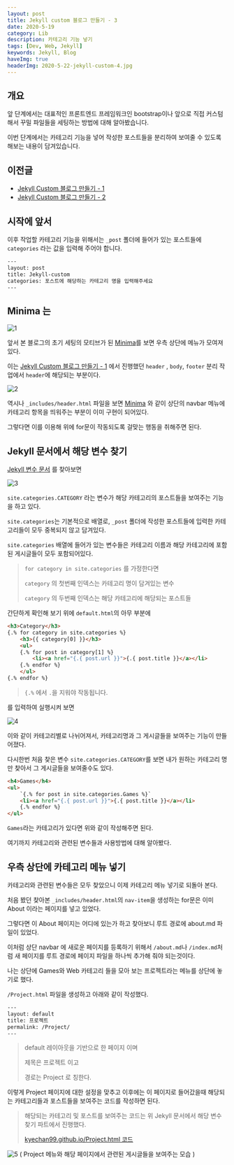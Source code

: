 ```yaml
---
layout: post
title: Jekyll custom 블로그 만들기 - 3
date: 2020-5-19
category: Lib
description: 카테고리 기능 넣기
tags: [Dev, Web, Jekyll]
keywords: Jekyll, Blog
haveImg: true
headerImg: 2020-5-22-jekyll-custom-4.jpg
---
```


## 개요

앞 단계에서는 대표적인 프론트엔드 프레임워크인 bootstrap이나 앞으로 직접 커스텀 해서 꾸밀 파일들을 세팅하는 방법에 대해 알아봤습니다.

이번 단계에서는 카테고리 기능을 넣어 작성한 포스트들을 분리하여 보여줄 수 있도록 해보는 내용이 담겨있습니다.

## 이전글

- [Jekyll Custom 블로그 만들기 - 1](/lib/2018/12/28/jekyll-custom-1)
- [Jekyll Custom 블로그 만들기 - 2](/lib/2018/12/29/jekyll-custom-2)

## 시작에 앞서

이후 작업할 카테고리 기능을 위해서는 `_post` 폴더에 들어가 있는 포스트들에 `categories` 라는 값을 입력해 주어야 합니다.

```html
---
layout: post
title: Jekyll-custom
categories: 포스트에 해당하는 카테고리 명을 입력해주세요
---
```

## Minima 는

![1](/img/2020-5-19-jekyll-custom-3/1.png)

앞서 본 블로그의 초기 세팅의 모티브가 된 [Minima](https://jekyll.github.io/minima/)를 보면
우측 상단에 메뉴가 모여져 있다.

이는 [Jekyll Custom 블로그 만들기 - 1](/lib/2018/12/28/jekyll-custom-1) 에서 진행했던 `header` , `body`, `footer` 분리 작업에서 `header`에 해당되는 부분이다.

![2](/img/2020-5-19-jekyll-custom-3/2.png)

역시나 `_includes/header.html` 파일을 보면 [Minima](https://jekyll.github.io/minima/) 와 같이 상단의 navbar 메뉴에 카테고리 항목을 띄워주는 부분이 이미 구현이 되어있다.

그렇다면 이를 이용해 위에 for문이 작동되도록 걸맞는 행동을 취해주면 된다.

## Jekyll 문서에서 해당 변수 찾기

[Jekyll 변수 문서](https://jekyllrb-ko.github.io/docs/variables/) 를 찾아보면

![3](/img/2020-5-19-jekyll-custom-3/3.png)

`site.categories.CATEGORY` 라는 변수가 해당 카테고리의 포스트들을 보여주는 기능을 하고 있다.

`site.categories`는 기본적으로 배열로, `_post` 폴더에 작성한 포스트들에 입력한 카테고리들이 모두 중복되지 않고 담겨있다.

`site.categories` 배열에 들어가 있는 변수들은 카테고리 이름과 해당 카테고리에 포함된 게시글들이 모두 포함되어있다.

> `for category in site.categories` 를 가정한다면
>
> `category` 의 첫번째 인덱스는 카테고리 명이 담겨있는 변수
>
> `category` 의 두번째 인덱스는 해당 카테고리에 해당되는 포스트들

간단하게 확인해 보기 위에 `default.html`의 아무 부분에

```html
<h3>Category</h3>
{.% for category in site.categories %}
    <h3>{{ category[0] }}</h3>
    <ul>
    {.% for post in category[1] %}
        <li><a href="{.{ post.url }}">{.{ post.title }}</a></li>
    {.% endfor %}
    </ul>
{.% endfor %}
```

> `{.%` 에서 `.`을 지워야 작동됩니다.

를 입력하여 실행시켜 보면

![4](/img/2020-5-19-jekyll-custom-3/4.png)

이와 같이 카테고리별로 나뉘어져서, 카테고리명과 그 게시글들을 보여주는 기능이 만들어졌다.

다시한번 처음 찾은 변수 `site.categories.CATEGORY`를 보면 내가 원하는 카테고리 명만 찾아서 그 게시글들을 보여줄수도 있다.

```html
<h4>Games</h4>
<ul>
    `{.% for post in site.categories.Games %}`
    <li><a href="{.{ post.url }}">{.{ post.title }}</a></li>
    {.% endfor %}
</ul>
```

`Games`라는 카테고리가 있다면 위와 같이 작성해주면 된다.

여기까지 카테고리와 관련된 변수들과 사용방법에 대해 알아봤다.

## 우측 상단에 카테고리 메뉴 넣기

카테고리와 관련된 변수들은 모두 찾았으니 이제 카테고리 메뉴 넣기로 되돌아 본다.

처음 봤던 찾아본 `_includes/header.html`의 `nav-item`을 생성하는 for문은 이미 About 이라는 페이지를 넣고 있었다.

그렇다면 이 About 페이지는 어디에 있는가 하고 찾아보니 루트 경로에 about.md 파일이 있었다.

이처럼 상단 navbar 에 새로운 페이지를 등록하기 위해서 `/about.md`나 `/index.md`처럼 새 페이지를 루트 경로에 페이지 파일을 하나씩 추가해 줘야 되는것이다.

나는 상단에 Games와 Web 카테고리 들을 모아 보는 프로젝트라는 메뉴를 상단에 놓기로 했다.

`/Project.html` 파일을 생성하고 아래와 같이 작성했다.

```html
---
layout: default
title: 프로젝트
permalink: /Project/
---
```

> default 레이아웃을 기반으로 한 페이지 이며
>
> 제목은 프로젝트 이고
>
> 경로는 Project 로 칭한다.

이렇게 Project 페이지에 대한 설정을 맞추고 이후에는 이 페이지로 들어갔을때 해당되는 카테고리들과 포스트들을 보여주는 코드를 작성하면 된다.

> 해당되는 카테고리 및 포스트를 보여주는 코드는 위 Jekyll 문서에서 해당 변수 찾기 파트에서 진행했다.
>
> [kyechan99.github.io/Project.html 코드](https://github.com/kyechan99/kyechan99.github.io/blob/master/Project.html)

![5](/img/2020-5-19-jekyll-custom-3/5.png)
( Project 메뉴와 해당 페이지에서 관련된 게시글들을 보여주는 모습 )
